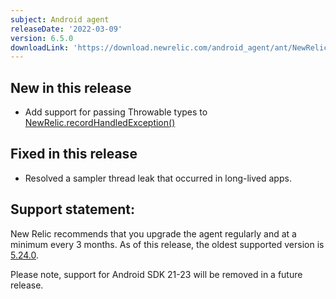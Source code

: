 ```yaml
---
subject: Android agent
releaseDate: '2022-03-09'
version: 6.5.0
downloadLink: 'https://download.newrelic.com/android_agent/ant/NewRelic_Android_Agent_6.5.0.zip'
---
```


## New in this release

* Add support for passing Throwable types to [NewRelic.recordHandledException()](/docs/mobile-monitoring/new-relic-mobile-android/android-sdk-api/recordhandledexception-android-sdk-api)

## Fixed in this release

* Resolved a sampler thread leak that occurred in long-lived apps.

## Support statement:

New Relic recommends that you upgrade the agent regularly and at a minimum every 3 months. As of this release, the oldest supported version is [5.24.0](https://docs.newrelic.com/docs/release-notes/mobile-release-notes/android-release-notes/android-5240).

<Callout variant="important">
  Please note, support for Android SDK 21-23 will be removed in a future release.
</Callout>
